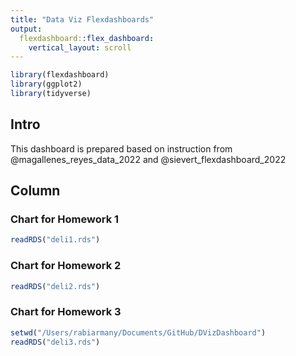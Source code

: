 ```yaml
---
title: "Data Viz Flexdashboards"
output: 
  flexdashboard::flex_dashboard:
    vertical_layout: scroll
---
```


```r
library(flexdashboard)
library(ggplot2)
library(tidyverse)
```



## Intro {.sidebar}

This dashboard is prepared based on instruction from @magallenes_reyes_data_2022 and @sievert_flexdashboard_2022

Column
------------------------------------------------------------

### Chart for Homework 1

```r
readRDS("deli1.rds")
```



### Chart for Homework 2

```r
readRDS("deli2.rds")
```

### Chart for Homework 3

```r
setwd("/Users/rabiarmany/Documents/GitHub/DVizDashboard")
readRDS("deli3.rds")
```
